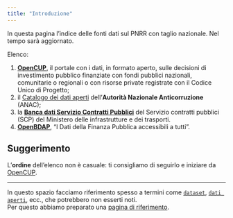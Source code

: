 ```yaml
---
title: "Introduzione"
---
```


In questa pagina l'indice delle fonti dati sul PNRR con taglio nazionale. Nel tempo sarà aggiornato.<br>

Elenco:

1. [**OpenCUP**](fonti/opencup/index.qmd), il portale con i dati, in formato aperto, sulle decisioni di investimento pubblico finanziate con fondi pubblici nazionali, comunitarie o regionali o con risorse private registrate con il Codice Unico di Progetto;
2. il [Catalogo dei dati aperti](fonti/anac/index.qmd) dell'**Autorità Nazionale Anticorruzione** (ANAC);
3. la [**Banca dati Servizio Contratti Pubblici**](fonti/scp/index.qmd) del Servizio contratti pubblici (SCP) del Ministero delle infrastrutture e dei trasporti.
4. [**OpenBDAP**](fonti/openbdap/index.qmd), "I Dati della Finanza Pubblica accessibili a tutti".

::: {.callout-tip}
## Suggerimento
L'**ordine** dell'elenco non è casuale: ti consigliamo di seguirlo e iniziare da [OpenCUP](fonti/opencup/index.qmd).
:::

---

In questo spazio facciamo riferimento spesso a termini come [`dataset`](glossario.md#dataset), [`dati aperti`](glossario.md#dati-aperti), ecc., che potrebbero non esserti noti.<br>Per questo abbiamo preparato una [pagina di riferimento](glossario.md).

